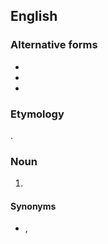 {{also|Nanoampere|nanoampère|nano-ampere}}

==English==

===Alternative forms===
* {{l|en|nano-amp}}
* {{l|en|nanoamp}}
* {{l|en|nano ampere}}

===Etymology===
{{prefix|en|nano|ampere}}.

===Noun===
{{en-noun}}

# {{SI-unit|en|nano|ampere|electrical current}}

====Synonyms====
* {{l|mul|nA}}, {{l|mul|㎁}}